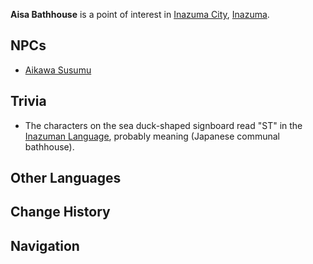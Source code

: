 {{Location Infobox
|image        = Aisa Bathhouse.png
|type         = Point of Interest
|region       = Inazuma
|area         = Narukami Island
|subarea      = Inazuma City
}}
'''Aisa Bathhouse''' is a point of interest in [[Inazuma City]], [[Inazuma]].

==NPCs==
*[[Aikawa Susumu]]

==Trivia==
*The characters on the sea duck-shaped signboard read "ST" in the [[Inazuman Language]], probably meaning ''{{w|Sentō|sentou}}'' (Japanese communal bathhouse).

==Other Languages==
{{Other Languages
|en      = Aisa Bathhouse
|zhs     = 秋沙钱汤
|zhs_rm  = Qiūshā Qiántāng
|zht     = 秋沙錢湯
|zht_rm  = Qiūshā Qiántāng
|zh_tl   = {{w|Mergini|Sea Duck}} Bathhouse{{Sino|zh|ja}}
|ja      = 秋沙銭湯
|ja_rm   = Aisa Sentou
|ja_tl   = {{w|Mergini|Sea Duck}} Bathhouse
|ko      = 아이사 {{tt|대중탕|大衆湯}}
|ko_rm   = Aisa Daejungtang
|ko_tl   = Aisa Bathhouse
|es      = Balneario Aisa
|es_tl   = Aisa Spa
|fr      = Bains Aisa
|fr_tl   = Aisa Baths
|ru      = Баня «Аиса»
|ru_tl   = "Aisa" {{w|Banya (sauna)|Banya}}
|th      = โรงอาบน้ำ Aisa
|th_rm   = Rong ap nam Aisa
|th_tl   = 
|vi      = {{tt|Phòng|房}} Tắm Hơi Aisa
|vi_tl   = Aisa Sauna
|de      = Badehaus Aisa
|de_tl   = Aisa Bathhouse
|id      = Aisa Bathhouse
|pt      = Casa de Banho Aisa
|pt_tl   = 
}}

==Change History==
{{Change History|2.0}}

==Navigation==
{{PoI Navbox|Inazuma}}